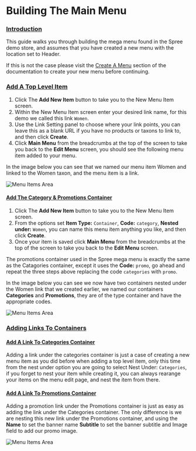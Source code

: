 # Building The Main Menu

### [Introduction](building-the-main-menu.md#introduction) <a id="introduction"></a>

This guide walks you through building the mega menu found in the Spree demo store, and assumes that you have created a new menu with the location set to Header.

If this is not the case please visit the [Create A Menu](https://app.gitbook.com/@spark-solutions/s/spree-user-documentation/navigation/creating_a_new_menu) section of the documentation to create your new menu before continuing.

### [Add A Top Level Item](building-the-main-menu.md#add-a-top-level-item) <a id="add-a-top-level-item"></a>

1. Click The **Add New Item** button to take you to the New Menu Item screen.
2. Within the New Menu Item screen enter your desired link name, for this demo we called this link `Women`.
3. Use the Link Setting panel to choose where your link points, you can leave this as a blank URL if you have no products or taxons to link to, and then click **Create**.
4. Click **Main Menu** from the breadcrumbs at the top of the screen to take you back to the **Edit Menu** screen, you should see the following menu item added to your menu.

In the image below you can see that we named our menu item Women and linked to the Women taxon, and the menu item is a link.

![Menu Items Area](/images//image%20%283%29.png)

#### [Add The Category & Promotions Container](building-the-main-menu.md#add-the-category-promotions-container) <a id="add-the-category-promotions-container"></a>

1. Click The **Add New Item** button to take you to the New Menu Item screen.
2. From the options set **Item Type:** `Container`, **Code:** `category`, **Nested under:** `Women`, you can name this menu item anything you like, and then click **Create**.
3. Once your item is saved click **Main Menu** from the breadcrumbs at the top of the screen to take you back to the **Edit Menu** screen.

The promotions container used in the Spree mega menu is exactly the same as the Catagories container, except it uses the **Code:** `promo`, go ahead and repeat the three steps above replacing the code `categories` with `promo`.

In the image below you can see we now have two containers nested under the Women link that we created earlier, we named our containers **Categories** and **Promotions**, they are of the type container and have the appropriate codes.

![Menu Items Area](/images//image%20%2858%29.png)

### [Adding Links To Containers](building-the-main-menu.md#adding-links-to-containers) <a id="adding-links-to-containers"></a>

#### [Add A Link To Categories Container](building-the-main-menu.md#add-a-link-to-categories-container) <a id="add-a-link-to-categories-container"></a>

Adding a link under the categories container is just a case of creating a new menu item as you did before when adding a top level item, only this time from the nest under option you are going to select Nest Under: `Categories`, if you forget to nest your item while creating it, you can always rearange your items on the menu edit page, and nest the item from there.

#### [Add A Link To Promotions Container](building-the-main-menu.md#add-a-link-to-promotions-container) <a id="add-a-link-to-promotions-container"></a>

Adding a promotion link under the Promotions container is just as easy as adding the link under the Categories container. The only difference is we are nesting this new link under the Promotions container, and using the **Name** to set the banner name **Subtitle** to set the banner subtitle and Image field to add our promo image.

![Menu Items Area](/images//image%20%2856%29.png)

